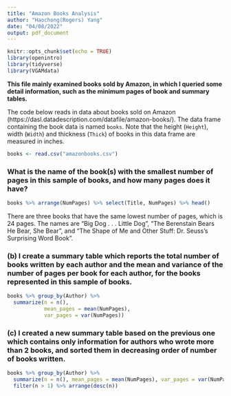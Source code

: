 ```yaml
---
title: "Amazon Books Analysis"
author: "Haochong(Rogers) Yang"
date: "04/08/2022"
output: pdf_document
---
```


```r
knitr::opts_chunk$set(echo = TRUE)
library(openintro)
library(tidyverse)
library(VGAMdata)
```

**This file mainly examined books sold by Amazon, in which I queried some detail information, such as the minimum pages of book and summary tables.**

The code below reads in data about books sold on Amazon (https://dasl.datadescription.com/datafile/amazon-books/).  The data frame containing the book data is named `books`. Note that the height (`Height`), width (`Width`) and thickness (`Thick`) of books in this data frame are measured in inches.

```r
books <- read.csv("amazonbooks.csv")
```

### What is the name of the book(s) with the smallest number of pages in this sample of books, and how many pages does it have?
```r
books %>% arrange(NumPages) %>% select(Title, NumPages) %>% head()
```
There are three books that have the same lowest number of pages, which is 24 pages. The names are "Big Dog . . . Little Dog", "The Berenstain Bears He Bear, She Bear", and "The Shape of Me and Other Stuff: Dr. Seuss's Surprising Word Book".


### (b) I create a summary table which reports the total number of books written by each author and the mean and variance of the  number of pages per book for each author, for the books represented in this sample of books. 

```r
books %>% group_by(Author) %>% 
  summarize(n = n(), 
            mean_pages = mean(NumPages), 
            var_pages = var(NumPages))
```

### (c) I created a new summary table based on the previous one which contains only information for authors who wrote more than 2 books, and sorted them in decreasing order of number of books written.
```r
books %>% group_by(Author) %>% 
  summarize(n = n(), mean_pages = mean(NumPages), var_pages = var(NumPages)) %>% 
  filter(n > 1) %>% arrange(desc(n))
```

